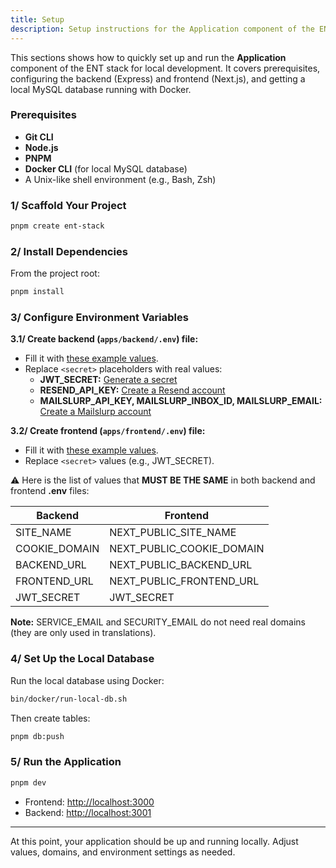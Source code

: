 ```yaml
---
title: Setup
description: Setup instructions for the Application component of the ENT Stack.
---
```


This sections shows how to quickly set up and run the **Application** component of the ENT stack for local development. It covers prerequisites, configuring the backend (Express) and frontend (Next.js), and getting a local MySQL database running with Docker.

### Prerequisites

- **Git CLI**
- **Node.js**
- **PNPM**
- **Docker CLI** (for local MySQL database)
- A Unix-like shell environment (e.g., Bash, Zsh)

### 1/ Scaffold Your Project

```bash
pnpm create ent-stack
```

### 2/ Install Dependencies

From the project root:

```bash
pnpm install
```

### 3/ Configure Environment Variables

**3.1/ Create backend (`apps/backend/.env`) file:**
- Fill it with [these example values](/ent-stack-documentation/env.backend.txt).
- Replace `<secret>` placeholders with real values:
  - **JWT_SECRET:** [Generate a secret](https://jwtsecret.com/generate)
  - **RESEND_API_KEY:** [Create a Resend account](https://resend.com/signup)
  - **MAILSLURP_API_KEY, MAILSLURP_INBOX_ID, MAILSLURP_EMAIL:** [Create a Mailslurp account](https://app.mailslurp.com/sign-up)

**3.2/ Create frontend (`apps/frontend/.env`) file:**
- Fill it with [these example values](/ent-stack-documentation/env.frontend.txt).
- Replace `<secret>` values (e.g., JWT_SECRET).

⚠️ Here is the list of values that **MUST BE THE SAME** in both backend and frontend **.env** files:

| Backend       | Frontend                  |
|---------------|---------------------------|
| SITE_NAME     | NEXT_PUBLIC_SITE_NAME     |
| COOKIE_DOMAIN | NEXT_PUBLIC_COOKIE_DOMAIN |
| BACKEND_URL   | NEXT_PUBLIC_BACKEND_URL   |
| FRONTEND_URL  | NEXT_PUBLIC_FRONTEND_URL  |
| JWT_SECRET    | JWT_SECRET                |

**Note:** SERVICE_EMAIL and SECURITY_EMAIL do not need real domains (they are only used in translations).

### 4/ Set Up the Local Database

Run the local database using Docker:

```bash
bin/docker/run-local-db.sh
```

Then create tables:

```bash
pnpm db:push
```

### 5/ Run the Application

```bash
pnpm dev
```

- Frontend: [http://localhost:3000](http://localhost:3000)
- Backend: [http://localhost:3001](http://localhost:3001)

---

At this point, your application should be up and running locally. Adjust values, domains, and environment settings as needed.